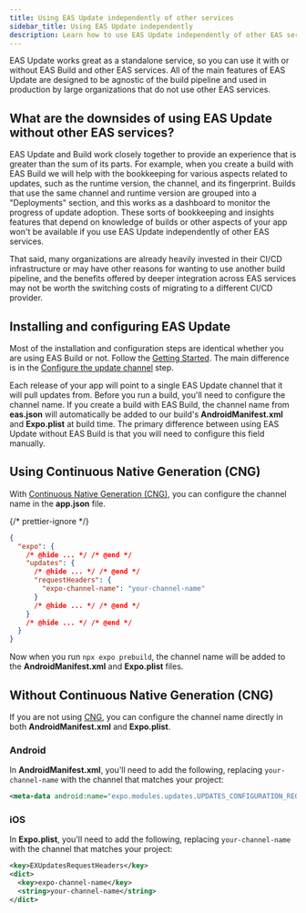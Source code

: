 ```yaml
---
title: Using EAS Update independently of other services
sidebar_title: Using EAS Update independently
description: Learn how to use EAS Update independently of other EAS services, such as Build.
---
```



EAS Update works great as a standalone service, so you can use it with or without EAS Build and other EAS services. All of the main features of EAS Update are designed to be agnostic of the build pipeline and used in production by large organizations that do not use other EAS services.

## What are the downsides of using EAS Update without other EAS services?

EAS Update and Build work closely together to provide an experience that is greater than the sum of its parts. For example, when you create a build with EAS Build we will help with the bookkeeping for various aspects related to updates, such as the runtime version, the channel, and its fingerprint. Builds that use the same channel and runtime version are grouped into a "Deployments" section, and this works as a dashboard to monitor the progress of update adoption. These sorts of bookkeeping and insights features that depend on knowledge of builds or other aspects of your app won't be available if you use EAS Update independently of other EAS services.

That said, many organizations are already heavily invested in their CI/CD infrastructure or may have other reasons for wanting to use another build pipeline, and the benefits offered by deeper integration across EAS services may not be worth the switching costs of migrating to a different CI/CD provider.

## Installing and configuring EAS Update

Most of the installation and configuration steps are identical whether you are using EAS Build or not. Follow the [Getting Started](/eas-update/getting-started/). The main difference is in the [Configure the update channel](/eas-update/getting-started/#configure-the-update-channel) step.

Each release of your app will point to a single EAS Update channel that it will pull updates from. Before you run a build, you'll need to configure the channel name. If you create a build with EAS Build, the channel name from **eas.json** will automatically be added to our build's **AndroidManifest.xml** and **Expo.plist** at build time. The primary difference between using EAS Update without EAS Build is that you will need to configure this field manually.

## Using Continuous Native Generation (CNG)

With [Continuous Native Generation (CNG)](/workflow/continuous-native-generation/), you can configure the channel name in the **app.json** file.

{/* prettier-ignore */}
```json app.json
{
  "expo": {
    /* @hide ... */ /* @end */
    "updates": {
      /* @hide ... */ /* @end */
      "requestHeaders": {
        "expo-channel-name": "your-channel-name"
      }
      /* @hide ... */ /* @end */
    }
    /* @hide ... */ /* @end */
  }
}
```

Now when you run `npx expo prebuild`, the channel name will be added to the **AndroidManifest.xml** and **Expo.plist** files.

## Without Continuous Native Generation (CNG)

If you are not using [CNG](/workflow/continuous-native-generation/), you can configure the channel name directly in both **AndroidManifest.xml** and **Expo.plist**.

### Android

In **AndroidManifest.xml**, you'll need to add the following, replacing `your-channel-name` with the channel that matches your project:

```xml android/app/src/main/AndroidManifest.xml
<meta-data android:name="expo.modules.updates.UPDATES_CONFIGURATION_REQUEST_HEADERS_KEY" android:value="{&quot;expo-channel-name&quot;:&quot;your-channel-name&quot;}"/>
```

### iOS

In **Expo.plist**, you'll need to add the following, replacing `your-channel-name` with the channel that matches your project:

```xml ios/project-name/Supporting/Expo.plist
<key>EXUpdatesRequestHeaders</key>
<dict>
  <key>expo-channel-name</key>
  <string>your-channel-name</string>
</dict>
```
